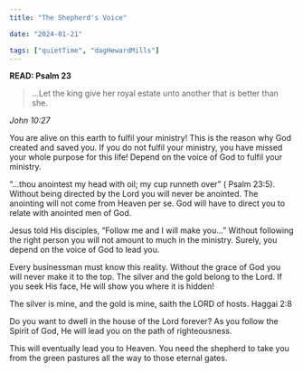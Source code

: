 ```yaml
---
title: "The Shepherd's Voice"

date: "2024-01-21"

tags: ["quietTime", "dagHewardMills"]
---
```


**READ: Psalm 23**

> ...Let the king give her royal estate unto another that is better than she.

_John 10:27_

You are alive on this earth to fulfil your ministry! This is the reason why God created and saved you. If you do not fulfil your ministry, you have missed your whole purpose for this life! Depend on the voice of God to fulfil your ministry.

“...thou anointest my head with oil; my cup runneth over” ( Psalm 23:5). Without being directed by the Lord you will never be anointed. The anointing will not come from Heaven per se. God will have to direct you to relate with anointed men of God.

Jesus told His disciples, “Follow me and I will make you...” Without following the right person you will not amount to much in the ministry. Surely, you depend on the voice of God to lead you.

Every businessman must know this reality. Without the grace of God you will never make it to the top. The silver and the gold belong to the Lord. If you seek His face, He will show you where it is hidden!

The silver is mine, and the gold is mine, saith the LORD of hosts. Haggai 2:8

Do you want to dwell in the house of the Lord forever? As you follow the Spirit of God, He will lead you on the path of righteousness.

This will eventually lead you to Heaven. You need the shepherd to take you from the green pastures all the way to those eternal gates.
